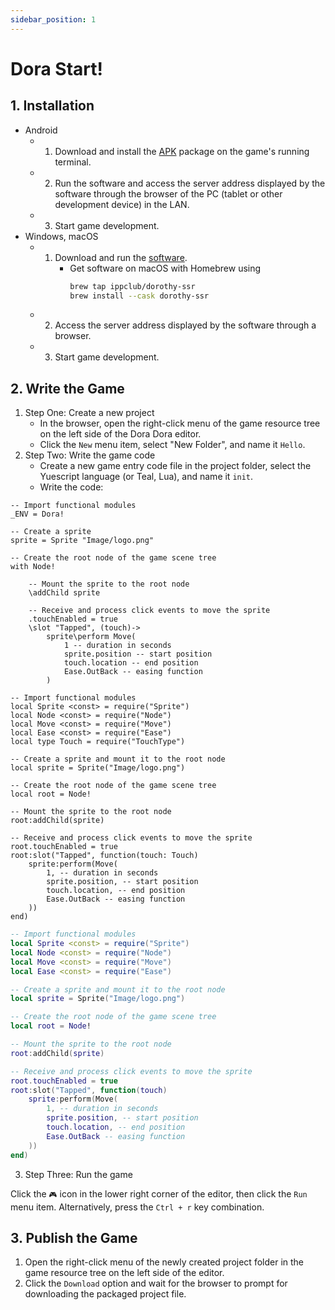 ```yaml
---
sidebar_position: 1
---
```



# Dora Start!

## 1. Installation

- Android
  - 1. Download and install the [APK](https://github.com/ippclub/Dora-SSR/releases/latest) package on the game's running terminal.
  - 2. Run the software and access the server address displayed by the software through the browser of the PC (tablet or other development device) in the LAN.
  - 3. Start game development.
- Windows, macOS
  - 1. Download and run the [software](https://github.com/ippclub/Dora-SSR/releases/latest).
       - Get software on macOS with Homebrew using
          ```sh
          brew tap ippclub/dorothy-ssr
          brew install --cask dorothy-ssr
          ```
  - 2. Access the server address displayed by the software through a browser.
  - 3. Start game development.

## 2. Write the Game

1. Step One: Create a new project
   - In the browser, open the right-click menu of the game resource tree on the left side of the Dora Dora editor.
   - Click the `New` menu item, select "New Folder", and name it `Hello`.
2. Step Two: Write the game code
   - Create a new game entry code file in the project folder, select the Yuescript language (or Teal, Lua), and name it `init`.
   - Write the code:

<Tabs>
<TabItem value="yue" label="Yuescript">

```yue title="Hello/init.yue"
-- Import functional modules
_ENV = Dora!

-- Create a sprite
sprite = Sprite "Image/logo.png"

-- Create the root node of the game scene tree
with Node!

	-- Mount the sprite to the root node
	\addChild sprite

	-- Receive and process click events to move the sprite
	.touchEnabled = true
	\slot "Tapped", (touch)->
		sprite\perform Move(
			1 -- duration in seconds
			sprite.position -- start position
			touch.location -- end position
			Ease.OutBack -- easing function
		)
```

</TabItem>
<TabItem value="tl" label="Teal">

```tl title="Hello/init.tl"
-- Import functional modules
local Sprite <const> = require("Sprite")
local Node <const> = require("Node")
local Move <const> = require("Move")
local Ease <const> = require("Ease")
local type Touch = require("TouchType")

-- Create a sprite and mount it to the root node
local sprite = Sprite("Image/logo.png")

-- Create the root node of the game scene tree
local root = Node!

-- Mount the sprite to the root node
root:addChild(sprite)

-- Receive and process click events to move the sprite
root.touchEnabled = true
root:slot("Tapped", function(touch: Touch)
	sprite:perform(Move(
		1, -- duration in seconds
		sprite.position, -- start position
		touch.location, -- end position
		Ease.OutBack -- easing function
	))
end)
```

</TabItem>
<TabItem value="lua" label="Lua">

```lua title="Hello/init.lua"
-- Import functional modules
local Sprite <const> = require("Sprite")
local Node <const> = require("Node")
local Move <const> = require("Move")
local Ease <const> = require("Ease")

-- Create a sprite and mount it to the root node
local sprite = Sprite("Image/logo.png")

-- Create the root node of the game scene tree
local root = Node!

-- Mount the sprite to the root node
root:addChild(sprite)

-- Receive and process click events to move the sprite
root.touchEnabled = true
root:slot("Tapped", function(touch)
	sprite:perform(Move(
		1, -- duration in seconds
		sprite.position, -- start position
		touch.location, -- end position
		Ease.OutBack -- easing function
	))
end)
```

</TabItem>
</Tabs>

3. Step Three: Run the game

Click the `🎮` icon in the lower right corner of the editor, then click the `Run` menu item. Alternatively, press the `Ctrl + r` key combination.

## 3. Publish the Game

1. Open the right-click menu of the newly created project folder in the game resource tree on the left side of the editor.
2. Click the `Download` option and wait for the browser to prompt for downloading the packaged project file.
